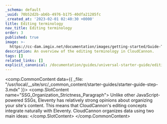 ```yaml
---
_schema: default
_uuid: 70b52d2b-ab6b-4976-b175-40dfa21285fc
_created_at: '2023-02-01 02:40:30 +0000'
title: Editing terminology
nav_title: Editing terminology
order: 3
published: true
image: >-
  https://cc-dam.imgix.net/documentation/images/getting-started/Guide-Thumbnails/CloudCannon-Getting-Started-Thumbnail-Eleventy.png
description: An overview of the editing terminology in CloudCannon.
tags: []
related_links: []
explicit_canonical: /documentation/guides/universal-starter-guide/editing-terminology/
---
```

<comp.CommonContent data={{ _file: "/usr/local/__site/src/_common_content/starter-guides/starter-guide-step-3.mdx" }}>
  <comp.SlotContent name="SSG_Organization_Strictness_Paragraph">
    Unlike other JavaScript-powered SSGs, Eleventy has relatively strong opinions about organizing your site's content. This means that CloudCannon's editing concepts integrate naturally with Eleventy. CloudCannon organizes data using two main ideas:
  </comp.SlotContent>
</comp.CommonContent>